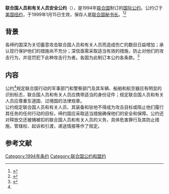 {{Infobox treaty|name=联合国人员和有关人员安全公约|date_signed=1994年12月9日|date_effective=1999年1月15日|location_signed={{USA}}[[纽约|纽约]]|depositor={{UNO}}[[联合国秘书长|秘书长]]|languages=阿拉伯文、中文、英文、法文、俄文和西班牙文|signatories=43|parties=95(截至2021年1月3日)}}

'''联合国人员和有关人员安全公约'''（{{lang-en|Convention on the Safety of United Nations and Associated Personnel}}），是1994年[[联合国|联合国]]制订的[[国际公约|国际公约]]。公约订于[[美国|美国]][[纽约|纽约]]，于1999年1月15日生效，保存人是[[联合国|联合国]][[联合国秘书长|秘书长]]。<ref>{{Cite web|title=8. Convention on the Safety of United Nations and Associated Personnel|url=https://treaties.un.org/pages/ViewDetails.aspx?src=TREATY&mtdsg_no=XVIII-8&chapter=18|accessdate=2021年1月3日|publisher=UnitedNations|language=en}}</ref><ref>{{Cite web|title=联合国人员和有关人员安全公约|url=http://treaty.mfa.gov.cn/Treaty/web/detail1.jsp?objid=1531876075816|accessdate=2021年1月3日|publisher=中华人民共和国条约数据库|language=zh-hans}}</ref>

== 背景 ==
各缔约国深为关切蓄意攻击联合国人员和有关人员而造成伤亡的数目日益增加；承认现行保护他们的措施尚不充分；深信亟需采取适当有效的措施，防止对他们的攻击行为，并惩罚犯下此种攻击行为者。各国为此制订本公约各条款。<ref name=":0">{{Cite web|title=联合国人员和有关人员安全公约|url=http://treaty.mfa.gov.cn/tykfiles/20180718/1531876075816.pdf|accessdate=2021年1月3日|publisher=中华人民共和国条约数据库|language=zh-hans}}</ref>

== 内容 ==
公约<ref name=":0" />规定联合国行动的军事部门和警察部门及其车辆、船舶和航空器应有明显的识别标志，联合国人员和有关人员应携带适当的身份证件；规定联合国人员和有关人员应尊重东道国、过境国的法律规章。<br>公约规定联合国人员和有关人员、其装备和驻地不得成为攻击目标或阻止他们履行其任务的任何行动的目标，缔约国应采取适当措施确保他们的安全和保障。公约还对释放交还被捕被扣的联合国人员和有关人员的义务，具体危害罪行及其防止措施，管辖权、起诉和引渡，递送情报等作了规定。

== 参考文献 ==
{{reflist}}

[[Category:1994年条约|Category:1994年条约]]
[[Category:联合国公约和盟约|Category:联合国公约和盟约]]
